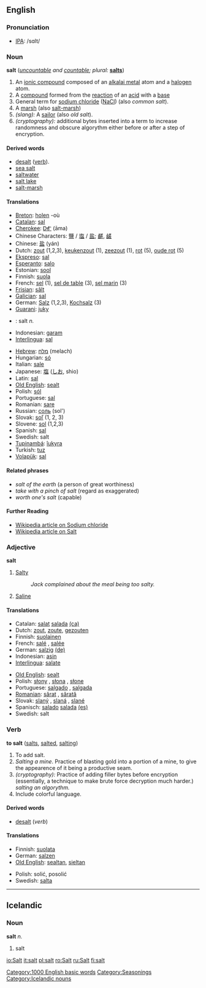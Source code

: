==English==

===Pronunciation===
*[[w:IPA|IPA]]: /sɑlt/

===Noun===
'''salt''' (''[[uncountable]] and [[countable]]; plural:'' '''[[salts]]''')
# An [[ionic compound]] composed of an [[alkalai metal]] atom and a [[halogen]] atom.
# A [[compound]] formed from the [[reaction]] of an [[acid]] with a [[base]]
# General term for [[sodium chloride]] ([[NaCl]]) (also ''common salt'').
# A [[marsh]] (also [[salt-marsh]])
# ''(slang):'' A [[sailor]] (also ''old salt'').
# ''(cryptography):'' additional bytes inserted into a term to increase randomness and obscure algorythm either before or after a step of encryption.

====Derived words====
*[[desalt]] ([[verb]]).
*[[sea salt]]
*[[saltwater]]
*[[salt lake]]
*[[salt-marsh]]

====Translations====
{{top}}
*[[Breton]]: [[holen]] {{m}} -où {{p}}
*[[Catalan]]: [[sal]] {{f}}
*[[Cherokee]]: [[ᎠᎹ]] (āma)
*Chinese Characters: [[鹽]] / [[塩]] / [[盐]]; [[鹺]], [[鹾]]
*Chinese: [[盐]] (yán)
*Dutch: [[zout]] {{n}} (1,2,3), [[keukenzout]] {{n}} (1), [[zeezout]] {{n}} (1), [[rot]] {{m}} (5),  [[oude rot]] {{m}} (5)
*[[Ekspreso]]: [[sal]]
*[[Esperanto]]: [[salo]]
*Estonian: [[sool]]
*Finnish: [[suola]]
*French: [[sel]] {{m}} (1), [[sel de table]] (3), [[sel marin]] (3)
*[[Frisian]]: [[sâlt]]
*[[Galician]]: [[sal]]
*German: [[Salz]] {{n}} (1,2,3), [[Kochsalz]] {{n}} (3)
*[[Guarani]]: [[juky]]
* {{is}}: salt ''n.''
*Indonesian: [[garam]]
*[[Interlingua]]: [[sal]] 
{{mid}}
*[[Hebrew]]: [[מלח]] (melach)
*Hungarian: [[só]]
*Italian: [[sale]] {{m}}
*Japanese: [[塩]] ([[しお]], shio)
*Latin: [[sal]]
*[[Old English]]: [[sealt]] {{n}}
*Polish: [[sól]] {{f}}
*Portuguese: [[sal]] {{m}}
*Romanian: [[sare]] {{f}}
*Russian: [[соль]] (sol')
*Slovak: [[soľ]] {{f}} (1, 2, 3)
*Slovene: [[sol]] {{f}} (1,2,3)
*Spanish: [[sal]] {{f}}
*Swedish: salt
*[[Tupinambá]]: [[îukyra]]
*Turkish: [[tuz]]
*[[Volapük]]: [[sal]]
{{bottom}}

====Related phrases====
*''salt of the earth'' (a person of great worthiness)
*''take with a pinch of salt'' (regard as exaggerated)
*''worth one's salt'' (capable)

====Further Reading====
*[[w:Sodium_chloride|Wikipedia article on Sodium chloride]]
*[[w:Salt|Wikipedia article on Salt]]

===Adjective===
'''salt'''

#[[Salty]]
#:''Jack complained about the meal being too salty.''
#[[Saline]]

====Translations====
{{top}}
*Catalan: [[salat]] {{m}} [[salada]] {{f}} [[:ca:salat|(ca)]]
*Dutch: [[zout]], [[zoute]], [[gezouten]]
*Finnish: [[suolainen]]
*French: [[salé]] {{m}}, [[salée]] {{f}}
*German: [[salzig]] [[:de:salzig|(de)]]
*Indonesian: [[asin]]
*[[Interlingua]]: [[salate]]
{{mid}}
*[[Old English]]: [[sealt]]
*Polish: [[słony]] {{m}}, [[słona]] {{f}}, [[słone]] {{n}}
*Portuguese: [[salgado]] {{m}}, [[salgada]] {{f}}
*[[Romanian]]: [[sărat]] {{m}}, [[sărată]] {{f}}
*Slovak: [[slaný]] {{m}}, [[slaná]] {{f}}, [[slané]] {{n}}
*Spanisch: [[salado]] {{m}} [[salada]] {{f}} [[:es:salado|(es)]]
*Swedish: salt
{{bottom}}

===Verb===
'''to salt''' ([[salts]], [[salted]], [[salting]])
# To add salt.
# ''Salting a mine''. Practice of blasting gold into a portion of a mine, to give the appearence of it being a productive seam.
# ''(cryptography):'' Practice of adding filler bytes before encryption (essentially, a technique to make brute force decryption much harder.)  ''salting an algorythm.''
# Include colorful language.

====Derived words====
*[[desalt]] (''verb'')

====Translations====
{{top}}
*Finnish: [[suolata]]
*German: [[salzen]]
*[[Old English]]: [[sealtan]], [[sieltan]]
{{mid}}
*Polish: solić, posolić
*Swedish: [[salta]]
{{bottom}}

[[Category:1000 English basic words]]
[[Category:Seasonings]]

----

== Icelandic ==

=== Noun ===

'''salt''' ''n.''

# salt

[[Category:Icelandic nouns]]

[[io:Salt]]
[[it:salt]]
[[pl:salt]]
[[ro:Salt]]
[[ru:Salt]]
[[fi:salt]]